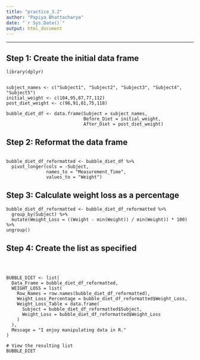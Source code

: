 ```yaml
---
title: "practice_3.2"
author: "Papiya Bhattacharya"
date: "`r Sys.Date()`"
output: html_document
---
```


---

##  Step 1: Create the initial data frame
```
library(dplyr)


subject_names <- c("Subject1", "Subject2", "Subject3", "Subject4", "Subject5")
initial_weight <- c(104,95,87,77,112)
post_diet_weight <- c(96,91,81,75,118)

bubble_diet_df <- data.frame(Subject = subject_names,
                             Before_Diet = initial_weight,
                             After_Diet = post_diet_weight)

```

## Step 2: Reformat the data frame

```

bubble_diet_df_reformatted <- bubble_diet_df %>%
  pivot_longer(cols = -Subject, 
               names_to = "Measurement_Time",
               values_to = "Weight")
```
## Step 3: Calculate weight loss as a percentage
```
bubble_diet_df_reformatted <- bubble_diet_df_reformatted %>%
  group_by(Subject) %>%
  mutate(Weight_Loss = ((Weight - min(Weight)) / min(Weight)) * 100) %>%
ungroup()
```

## Step 4: Create the list as specified
```



BUBBLE_DIET <- list(
  Data_Frame = bubble_diet_df_reformatted,
  WEIGHT_LOSS = list(
    Row_Names = row.names(bubble_diet_df_reformatted),
    Weight_Loss_Percentage = bubble_diet_df_reformatted$Weight_Loss,
    Weight_Loss_Table = data.frame(
      Subject = bubble_diet_df_reformatted$Subject,
      Weight_Loss = bubble_diet_df_reformatted$Weight_Loss
    )
  ),
  Message = "I enjoy manipulating data in R."
)

# View the resulting list
BUBBLE_DIET
```
